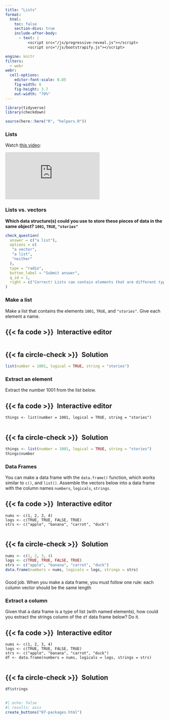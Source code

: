 ```yaml
---
title: "Lists"
format:
  html: 
    toc: false
    section-divs: true
    include-after-body: 
      - text: |
          <script src="/js/progressive-reveal.js"></script>
          <script src="/js/bootstrapify.js"></script>

engine: knitr
filters:
  - webr
webr:
  cell-options:
    editor-font-scale: 0.85
    fig-width: 6
    fig-height: 3.7
    out-width: "70%"
---
```


```r
library(tidyverse)
library(checkdown)

source(here::here("R", "helpers.R"))
```

### Lists {.no-hide}

Watch [this video](https://vimeo.com/220490360):

```{=html}
<div class="ratio ratio-4x3">
<iframe src="https://player.vimeo.com/video/220490360" frameborder="0" allow="autoplay; fullscreen; picture-in-picture" allowfullscreen></iframe>
</div>
```

### Lists vs. vectors

::: {.callout-note appearance="simple" icon=false .question}

**Which data structure(s) could you use to store these pieces of data in the same object? `1001`, `TRUE`, `"stories"`**

```r
check_question(
  answer = c("a list"), 
  options = c(
   "a vector",
   "a list",
   "neither"
  ), 
  type = "radio", 
  button_label = "Submit answer", 
  q_id = 1,
  right = c("Correct! Lists can contain elements that are different types.")
)
```

:::


### Make a list

Make a list that contains the elements `1001`, `TRUE`, and `"stories"`. Give each element a name.

::: {.panel-tabset}
## {{< fa code >}}&ensp;Interactive editor

```webr-r



```

## {{< fa circle-check >}}&ensp;Solution

```r
list(number = 1001, logical = TRUE, string = "stories")
```

:::


### Extract an element

Extract the number 1001 from the list below.

::: {.panel-tabset}
## {{< fa code >}}&ensp;Interactive editor

```webr-r
things <- list(number = 1001, logical = TRUE, string = "stories")


```

## {{< fa circle-check >}}&ensp;Solution

```r
things <- list(number = 1001, logical = TRUE, string = "stories")
things$number
```

:::

### Data Frames

You can make a data frame with the `data.frame()` function, which works similar to `c()`, and `list()`. Assemble the vectors below into a data frame with the column names `numbers`, `logicals`, `strings`.

::: {.panel-tabset}
## {{< fa code >}}&ensp;Interactive editor

```webr-r
nums <- c(1, 2, 3, 4)
logs <- c(TRUE, TRUE, FALSE, TRUE)
strs <- c("apple", "banana", "carrot", "duck")


```

## {{< fa circle-check >}}&ensp;Solution

```r
nums <- c(1, 2, 3, 4)
logs <- c(TRUE, TRUE, FALSE, TRUE)
strs <- c("apple", "banana", "carrot", "duck")
data.frame(numbers = nums, logicals = logs, strings = strs)
```

:::

###

Good job. When you make a data frame, you must follow one rule: each column vector should be the same length


### Extract a column

Given that a data frame is a type of list (with named elements), how could you extract the strings column of the `df` data frame below? Do it.

::: {.panel-tabset}
## {{< fa code >}}&ensp;Interactive editor

```webr-r
nums <- c(1, 2, 3, 4)
logs <- c(TRUE, TRUE, FALSE, TRUE)
strs <- c("apple", "banana", "carrot", "duck")
df <- data.frame(numbers = nums, logicals = logs, strings = strs)


```

## {{< fa circle-check >}}&ensp;Solution

```r
df$strings
```

:::

##

```r
#| echo: false
#| results: asis
create_buttons("07-packages.html")
```
